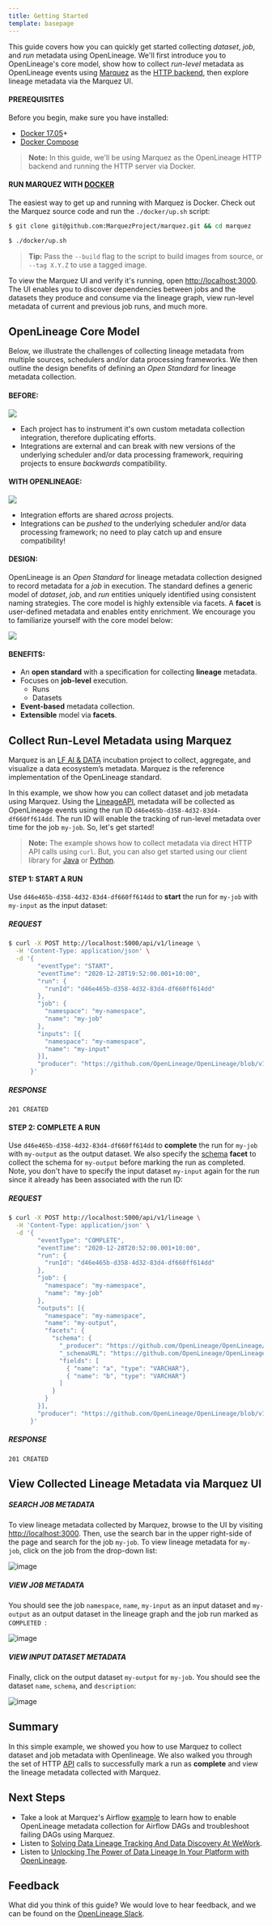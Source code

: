 ```yaml
---
title: Getting Started
template: basepage
---
```



This guide covers how you can quickly get started collecting _dataset_, _job_, and _run_ metadata using OpenLineage. We'll first introduce you to OpenLineage's core model, show how to collect _run-level_ metadata as OpenLineage events using [Marquez](https://marquezproject.ai) as the [HTTP backend](https://github.com/OpenLineage/OpenLineage#scope), then explore lineage metadata via the Marquez UI.

#### PREREQUISITES

Before you begin, make sure you have installed:

* [Docker 17.05](https://docs.docker.com/install)+
* [Docker Compose](https://docs.docker.com/compose/install)

> **Note:** In this guide, we'll be using Marquez as the OpenLineage HTTP backend and running the HTTP server via Docker.

#### RUN MARQUEZ WITH [DOCKER](https://github.com/MarquezProject/marquez/blob/main/Dockerfile)

The easiest way to get up and running with Marquez is Docker. Check out the Marquez source code and run the `./docker/up.sh` script:

```bash
$ git clone git@github.com:MarquezProject/marquez.git && cd marquez

$ ./docker/up.sh
```

> **Tip:** Pass the `--build` flag to the script to build images from source, or `--tag X.Y.Z` to use a tagged image.

To view the Marquez UI and verify it's running, open [http://localhost:3000](http://localhost:3000). The UI enables you to discover dependencies between jobs and the datasets they produce and consume via the lineage graph, view run-level metadata of current and previous job runs, and much more.

## OpenLineage Core Model

Below, we illustrate the challenges of collecting lineage metadata from multiple sources, schedulers and/or data processing frameworks. We then outline the design benefits of defining an _Open Standard_ for lineage metadata collection.

#### BEFORE:

<img src="./before-openlineage.svg" />

* Each project has to instrument it's own custom metadata collection integration, therefore duplicating efforts.
* Integrations are external and can break with new versions of the underlying scheduler and/or data processing framework, requiring projects to ensure _backwards_ compatibility.

#### WITH OPENLINEAGE:

<img src="./with-openlineage.svg" />

* Integration efforts are shared _across_ projects.
* Integrations can be _pushed_ to the underlying scheduler and/or data processing framework; no need to play catch up and ensure compatibility!

#### DESIGN:

OpenLineage is an _Open Standard_ for lineage metadata collection designed to record metadata for a _job_ in execution. The standard defines a generic model of _dataset_, _job_, and _run_ entities uniquely identified using consistent naming strategies. The core model is highly extensible via facets. A **facet** is user-defined metadata and enables entity enrichment. We encourage you to familiarize yourself with the core model below:

<img src="./model.svg" />

#### BENEFITS:

* An **open standard** with a specification for collecting **lineage** metadata.
* Focuses on **job-level** execution.
  * Runs
  * Datasets
* **Event-based** metadata collection.
* **Extensible** model via **facets**.

## Collect Run-Level Metadata using Marquez

Marquez is an [LF AI & DATA](https://lfaidata.foundation) incubation project to collect, aggregate, and visualize a data ecosystem’s metadata. Marquez is the reference implementation of the OpenLineage standard.

In this example, we show how you can collect dataset and job metadata using Marquez. Using the [LineageAPI](https://marquezproject.github.io/marquez/openapi.html#tag/Lineage), metadata will be collected as OpenLineage events using the run ID `d46e465b-d358-4d32-83d4-df660ff614dd`. The run ID will enable the tracking of run-level metadata over time for the job `my-job`. So, let's get started!

> **Note:** The example shows how to collect metadata via direct HTTP API calls using `curl`. But, you can also get started using our client library for [Java](https://github.com/MarquezProject/marquez/tree/main/clients/java) or [Python](https://github.com/MarquezProject/marquez/tree/main/clients/python).

#### STEP 1: START A RUN

Use `d46e465b-d358-4d32-83d4-df660ff614dd` to **start** the run for `my-job` with `my-input` as the input dataset:

##### REQUEST

```bash
$ curl -X POST http://localhost:5000/api/v1/lineage \
  -H 'Content-Type: application/json' \
  -d '{
        "eventType": "START",
        "eventTime": "2020-12-28T19:52:00.001+10:00",
        "run": {
          "runId": "d46e465b-d358-4d32-83d4-df660ff614dd"
        },
        "job": {
          "namespace": "my-namespace",
          "name": "my-job"
        },
        "inputs": [{
          "namespace": "my-namespace",
          "name": "my-input"
        }],  
        "producer": "https://github.com/OpenLineage/OpenLineage/blob/v1-0-0/client"
      }'
```

##### RESPONSE

`201 CREATED`

#### STEP 2: COMPLETE A RUN

Use `d46e465b-d358-4d32-83d4-df660ff614dd` to **complete** the run for `my-job` with `my-output` as the output dataset. We also specify the [schema](https://github.com/OpenLineage/OpenLineage/blob/main/spec/OpenLineage.md#dataset-facets) **facet** to collect the schema for `my-output` before marking the run as completed. Note, you don't have to specify the input dataset `my-input` again for the run since it already has been associated with the run ID:

##### REQUEST

```bash
$ curl -X POST http://localhost:5000/api/v1/lineage \
  -H 'Content-Type: application/json' \
  -d '{
        "eventType": "COMPLETE",
        "eventTime": "2020-12-28T20:52:00.001+10:00",
        "run": {
          "runId": "d46e465b-d358-4d32-83d4-df660ff614dd"
        },
        "job": {
          "namespace": "my-namespace",
          "name": "my-job"
        },
        "outputs": [{
          "namespace": "my-namespace",
          "name": "my-output",
          "facets": {
            "schema": {
              "_producer": "https://github.com/OpenLineage/OpenLineage/blob/v1-0-0/client",
              "_schemaURL": "https://github.com/OpenLineage/OpenLineage/blob/v1-0-0/spec/OpenLineage.json#/definitions/SchemaDatasetFacet",
              "fields": [
                { "name": "a", "type": "VARCHAR"},
                { "name": "b", "type": "VARCHAR"}
              ]
            }
          }
        }],     
        "producer": "https://github.com/OpenLineage/OpenLineage/blob/v1-0-0/client"
      }'
```

##### RESPONSE

`201 CREATED`

## View Collected Lineage Metadata via Marquez UI

##### SEARCH JOB METADATA

To view lineage metadata collected by Marquez, browse to the UI by visiting [http://localhost:3000](http://localhost:3000). Then, use the search bar in the upper right-side of the page and search for the job `my-job`. To view lineage metadata for `my-job`, click on the job from the drop-down list:

![image](./marquez-search-view-job.png)

##### VIEW JOB METADATA

You should see the job `namespace`, `name`, `my-input` as an input dataset and `my-output` as an output dataset in the lineage graph and the job run marked as `COMPLETED `: 

![image](./marquez-tab-view-job-completed.png)

##### VIEW INPUT DATASET METADATA

Finally, click on the output dataset `my-output` for `my-job`. You should see the dataset `name`, `schema`, and `description`:

![image](./marquez-tab-view-dataset-output.png)

## Summary

In this simple example, we showed you how to use Marquez to collect dataset and job metadata with Openlineage. We also walked you through the set of HTTP [API](https://marquezproject.github.io/marquez/openapi.html) calls to successfully mark a run as **complete** and view the lineage metadata collected with Marquez.

## Next Steps

* Take a look at Marquez's Airflow [example](https://github.com/MarquezProject/marquez/tree/main/examples/airflow) to learn how to enable OpenLineage metadata collection for Airflow DAGs and troubleshoot failing DAGs using Marquez.
* Listen to [Solving Data Lineage Tracking And Data Discovery At WeWork](https://www.dataengineeringpodcast.com/marquez-data-lineage-episode-111).
* Listen to [Unlocking The Power of Data Lineage In Your Platform with OpenLineage](https://www.dataengineeringpodcast.com/openlineage-data-lineage-specification-episode-187).

## Feedback

What did you think of this guide? We would love to hear feedback, and we can be found on the [OpenLineage Slack](http://bit.ly/OpenLineageSlack).
